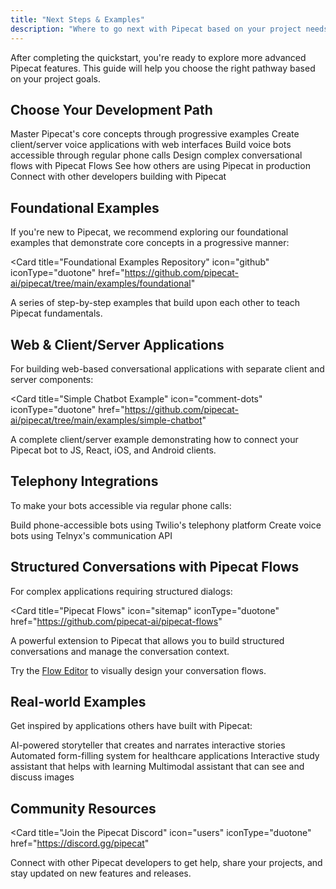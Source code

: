 ```yaml
---
title: "Next Steps & Examples"
description: "Where to go next with Pipecat based on your project needs"
---
```


After completing the quickstart, you're ready to explore more advanced Pipecat features. This guide will help you choose the right pathway based on your project goals.

## Choose Your Development Path

<CardGroup cols={3}>
  <Card
    title="Learn the Fundamentals"
    icon="school"
    iconType="duotone"
    href="https://github.com/pipecat-ai/pipecat/tree/main/examples/foundational"
  >
    Master Pipecat's core concepts through progressive examples
  </Card>
  <Card
    title="Build Web Applications"
    icon="browser"
    iconType="duotone"
    href="https://github.com/pipecat-ai/pipecat/tree/main/examples/simple-chatbot"
  >
    Create client/server voice applications with web interfaces
  </Card>
  <Card
    title="Develop Phone Bots"
    icon="phone"
    iconType="duotone"
    href="#telephony-integrations"
  >
    Build voice bots accessible through regular phone calls
  </Card>
  <Card
    title="Structure Conversations"
    icon="diagram-project"
    iconType="duotone"
    href="https://github.com/pipecat-ai/pipecat-flows"
  >
    Design complex conversational flows with Pipecat Flows
  </Card>
  <Card
    title="Explore Use Cases"
    icon="lightbulb"
    iconType="duotone"
    href="#real-world-examples"
  >
    See how others are using Pipecat in production
  </Card>
  <Card
    title="Join the Community"
    icon="discord"
    iconType="duotone"
    href="https://discord.gg/pipecat"
  >
    Connect with other developers building with Pipecat
  </Card>
</CardGroup>

## Foundational Examples

If you're new to Pipecat, we recommend exploring our foundational examples that demonstrate core concepts in a progressive manner:

<Card
  title="Foundational Examples Repository"
  icon="github"
  iconType="duotone"
  href="https://github.com/pipecat-ai/pipecat/tree/main/examples/foundational"
>
  A series of step-by-step examples that build upon each other to teach Pipecat
  fundamentals.
</Card>

## Web & Client/Server Applications

For building web-based conversational applications with separate client and server components:

<Card
  title="Simple Chatbot Example"
  icon="comment-dots"
  iconType="duotone"
  href="https://github.com/pipecat-ai/pipecat/tree/main/examples/simple-chatbot"
>
  A complete client/server example demonstrating how to connect your Pipecat bot
  to JS, React, iOS, and Android clients.
</Card>

## Telephony Integrations

To make your bots accessible via regular phone calls:

<CardGroup cols={2}>
  <Card
    title="Twilio Chatbot"
    icon="phone-office"
    iconType="duotone"
    href="https://github.com/pipecat-ai/pipecat/tree/main/examples/twilio-chatbot"
  >
    Build phone-accessible bots using Twilio's telephony platform
  </Card>
  <Card
    title="Telnyx Chatbot"
    icon="phone-volume"
    iconType="duotone"
    href="https://github.com/pipecat-ai/pipecat/tree/main/examples/telnyx-chatbot"
  >
    Create voice bots using Telnyx's communication API
  </Card>
</CardGroup>

## Structured Conversations with Pipecat Flows

For complex applications requiring structured dialogs:

<Card
  title="Pipecat Flows"
  icon="sitemap"
  iconType="duotone"
  href="https://github.com/pipecat-ai/pipecat-flows"
>
  A powerful extension to Pipecat that allows you to build structured
  conversations and manage the conversation context.
</Card>

Try the [Flow Editor](https://flows.pipecat.ai) to visually design your conversation flows.

## Real-world Examples

Get inspired by applications others have built with Pipecat:

<CardGroup cols={2}>
  <Card
    title="Storytelling Bot"
    icon="book-open"
    iconType="duotone"
    href="https://github.com/pipecat-ai/pipecat/tree/main/examples/storytelling-chatbot"
  >
    AI-powered storyteller that creates and narrates interactive stories
  </Card>
  <Card
    title="Patient Intake System"
    icon="hospital-user"
    iconType="duotone"
    href="https://github.com/pipecat-ai/pipecat/tree/main/examples/patient-intake"
  >
    Automated form-filling system for healthcare applications
  </Card>
  <Card
    title="StudyPal"
    icon="graduation-cap"
    iconType="duotone"
    href="https://github.com/pipecat-ai/pipecat/tree/main/examples/studypal"
  >
    Interactive study assistant that helps with learning
  </Card>
  <Card
    title="Vision-enabled Bot"
    icon="image"
    iconType="duotone"
    href="https://github.com/pipecat-ai/pipecat/tree/main/examples/moondream-chatbot"
  >
    Multimodal assistant that can see and discuss images
  </Card>
</CardGroup>

## Community Resources

<Card
  title="Join the Pipecat Discord"
  icon="users"
  iconType="duotone"
  href="https://discord.gg/pipecat"
>
  Connect with other Pipecat developers to get help, share your projects, and
  stay updated on new features and releases.
</Card>
